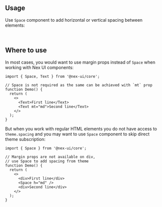 

## Usage

Use `Space` component to add horizontal or vertical spacing between elements:

<Demo data={SpaceDemos.horizontal} />

<br />

<Demo data={SpaceDemos.vertical} />

## Where to use

In most cases, you would want to use margin props instead of `Space` when working with Nex UI components:

```tsx
import { Space, Text } from '@nex-ui/core';

// Space is not required as the same can be achieved with `mt` prop
function Demo() {
  return (
    <>
      <Text>First line</Text>
      <Text mt="md">Second line</Text>
    </>
  );
}
```

But when you work with regular HTML elements you do not have access to `theme.spacing` and you may want to use
`Space` component to skip direct theme subscription:

```tsx
import { Space } from '@nex-ui/core';

// Margin props are not available on div,
// use Space to add spacing from theme
function Demo() {
  return (
    <>
      <div>First line</div>
      <Space h="md" />
      <div>Second line</div>
    </>
  );
}
```
